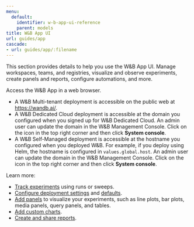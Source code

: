```yaml
---
menu:
  default:
    identifier: w-b-app-ui-reference
    parent: models
title: W&B App UI
url: guides/app
cascade:
- url: guides/app/:filename
---
```


This section provides details to help you use the W&B App UI. Manage workspaces, teams, and registries, visualize and observe experiments, create panels and reports, configure automations, and more.

Access the W&B App in a web browser. 

- A W&B Multi-tenant deployment is accessible on the public web at https://wandb.ai/.
- A W&B Dedicated Cloud deployment is accessible at the domain you configured when you signed up for W&B Dedicated Cloud. An admin user can update the domain in the W&B Management Console. Click on the icon in the top right corner and then click **System console**.
- A W&B Self-Managed deployment is accessible at the hostname you configured when you deployed W&B. For example, if you deploy using Helm, the hostname is configured in `values.global.host`. An admin user can update the domain in the W&B Management Console. Click on the icon in the top right corner and then click **System console**.

Learn more:

- [Track experiments](/guides/track/) using runs or sweeps.
- [Configure deployment settings](/guides/app/settings-page/) and [defaults](/guides/app/features/cascade-settings/).
- [Add panels](/guides/app/features/panels/) to visualize your experiments, such as line plots, bar plots, media panels, query panels, and tables.
- [Add custom charts](/guides/app/features/custom-charts/).
- [Create and share reports](/guides/reports/).

